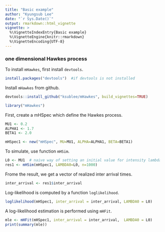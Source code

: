 ```yaml
---
title: "Basic example"
author: "Kyungsub Lee"
date: "`r Sys.Date()`"
output: rmarkdown::html_vignette
vignette: >
  %\VignetteIndexEntry{Basic example}
  %\VignetteEngine{knitr::rmarkdown}
  %\VignetteEncoding{UTF-8}
---
```


### one dimensional Hawkes process

To install ```mHawkes```, first install ```devtools```.

```r
install.packages("devtools")  #if devtools is not installed
```

Install ```mHawkes``` from github.

```r
devtools::install_github("ksublee/mHawkes", build_vignettes=TRUE)
```


```r
library("mHawkes")
```


First, create a mHSpec which define the Hawkes process.

```r
MU1 <- 0.2
ALPHA1 <- 1.7
BETA1 <- 2.0

mHSpec1 <- new("mHSpec", MU=MU1, ALPHA=ALPHA1, BETA=BETA1)
```

To simulate, use function ```mHSim```.

```r
L0 <- MU1  # naive way of setting an initial value for intensity lambda.
res1 <- mHSim(mHSpec1, LAMBDA0=L0, n=1000)
```

Frome the result, we get a vector of realized inter arrival times.

```r
inter_arrival <- res1$inter_arrival
```


Log-likelihood is computed by a function ```loglikelihood```.

```r
loglikelihood(mHSpec1, inter_arrival = inter_arrival, LAMBDA0 = L0)
```

A log-likelihood estimation is performed using ```mHFit```.

```r
mle <- mHFit(mHSpec1, inter_arrival = inter_arrival,  LAMBDA0 = L0)
print(summary(mle))
```
